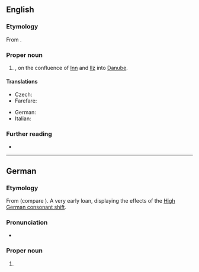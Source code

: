 ==English==

===Etymology===
From {{bor|en|de|Passau}}.

===Proper noun===
{{en-proper noun}}

# {{place|en|city|in southeastern|s/Bavaria|c/Germany}}, on the confluence of [[Inn]] and [[Ilz]] into [[Danube]].

====Translations====
{{trans-top|city}}
* Czech: {{t+|cs|Pasov|m}}
* Farefare: {{t|gur|Pasaʋ}}
{{trans-mid}}
* German: {{t+|de|Passau|n}}
* Italian: {{t|it|Passavia|f}}
{{trans-bottom}}

===Further reading===
* {{pedialite|Passau}}

----

==German==
{{wikipedia}}
{{wikipedia|lang=de}}

===Etymology===
{{dercat|de|gmh|goh|gmw-pro|inh=3}} 
From {{der|de|la|[[Castra Batavis|(Castra) Batavis]]}} (compare {{m|la|Batavia}}). A very early loan, displaying the effects of the [[w:High German consonant shift|High German consonant shift]].

===Pronunciation===
* {{audio|de|De-Passau.ogg|Audio}}

===Proper noun===
{{de-proper noun|n|Passaus}}

# {{place|de|independent city|s/Bavaria|c/Germany|t1=Passau}}